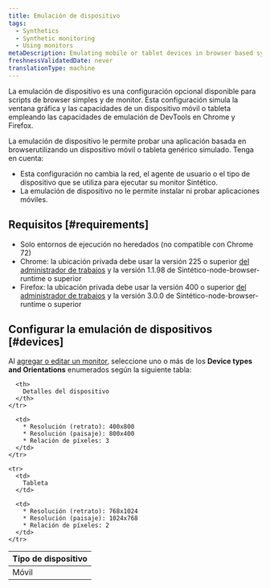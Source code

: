 ```yaml
---
title: Emulación de dispositivo
tags:
  - Synthetics
  - Synthetic monitoring
  - Using monitors
metaDescription: Emulating mobile or tablet devices in browser based synthetic monitors
freshnessValidatedDate: never
translationType: machine
---
```


La emulación de dispositivo es una configuración opcional disponible para scripts de browser simples y de monitor. Esta configuración simula la ventana gráfica y las capacidades de un dispositivo móvil o tableta empleando las capacidades de emulación de DevTools en Chrome y Firefox.

La emulación de dispositivo le permite probar una aplicación basada en browserutilizando un dispositivo móvil o tableta genérico simulado. Tenga en cuenta:

* Esta configuración no cambia la red, el agente de usuario o el tipo de dispositivo que se utiliza para ejecutar su monitor Sintético.
* La emulación de dispositivo no le permite instalar ni probar aplicaciones móviles.

## Requisitos [#requirements]

* Solo entornos de ejecución no heredados (no compatible con Chrome 72)
* Chrome: la ubicación privada debe usar la versión 225 o superior [del administrador de trabajos](/docs/synthetics/synthetic-monitoring/private-locations/job-manager-transition-guide) y la versión 1.1.98 de Sintético-node-browser-runtime o superior
* Firefox: la ubicación privada debe usar la versión 400 o superior [del administrador de trabajos](/docs/synthetics/synthetic-monitoring/private-locations/job-manager-transition-guide) y la versión 3.0.0 de Sintético-node-browser-runtime o superior

## Configurar la emulación de dispositivos [#devices]

Al [agregar o editar un monitor](/docs/synthetics/synthetic-monitoring/using-monitors/add-edit-monitors), seleccione uno o más de los <DNT>**Device types and Orientations**</DNT> enumerados según la siguiente tabla:

<table>
  <thead>
    <tr>
      <th style={{ width: "200px" }}>
        Tipo de dispositivo
      </th>

      <th>
        Detalles del dispositivo
      </th>
    </tr>
  </thead>

  <tbody>
    <tr>
      <td>
        Móvil
      </td>

      <td>
        * Resolución (retrato): 400x800
        * Resolución (paisaje): 800x400
        * Relación de píxeles: 3
      </td>
    </tr>

    <tr>
      <td>
        Tableta
      </td>

      <td>
        * Resolución (retrato): 768x1024
        * Resolución (paisaje): 1024x768
        * Relación de píxeles: 2
      </td>
    </tr>
  </tbody>
</table>